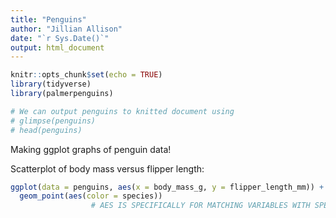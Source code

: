 ```yaml
---
title: "Penguins"
author: "Jillian Allison"
date: "`r Sys.Date()`"
output: html_document
---
```


```r
knitr::opts_chunk$set(echo = TRUE)
library(tidyverse)
library(palmerpenguins)
```

```r
# We can output penguins to knitted document using 
# glimpse(penguins)
# head(penguins) 
```

Making ggplot graphs of penguin data! 

Scatterplot of body mass versus flipper length: 

```r
ggplot(data = penguins, aes(x = body_mass_g, y = flipper_length_mm)) + 
  geom_point(aes(color = species)) 
                  # AES IS SPECIFICALLY FOR MATCHING VARIABLES WITH SPECIFIC AESTHETICS  
  

```

